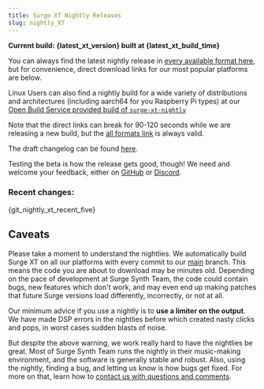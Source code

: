```yaml
---
title: Surge XT Nightly Releases
slug: nightly_XT
---
```



**Current build: {latest_xt_version} built at {latest_xt_build_time}**

You can always find the latest nightly release in [every available format here](https://github.com/surge-synthesizer/releases-xt/releases/tag/Nightly), but for convenience, direct download links for our most popular platforms are below.

<DownloadsNightly />

<span class="flex flex-col gap-4 text-lg font-bold">Linux Users can also find a nightly build for a wide variety of distributions and architectures (including
aarch64 for you Raspberry Pi types) at our <a href="https://software.opensuse.org//download.html?project=home%3Asurge-synth-team&package=surge-xt-nightly">Open Build Service provided build of `surge-xt-nightly`</a></span>

Note that the direct links can break for 90-120 seconds while we are releasing a new build, but the [all formats link](https://github.com/surge-synthesizer/releases-xt/releases/tag/Nightly) is always valid.

The draft changelog can be found [here](/nightlychangelog).

Testing the beta is how the release gets good, though! We need and welcome your feedback, either on [GitHub](https://github.com/surge-synthesizer/surge/issues) or
[Discord](https://discord.gg/aFQDdMV).

### Recent changes:

<Thumbnail>
    <div class="whitespace-pre-wrap">{git_nightly_xt_recent_five}</div>
</Thumbnail>

## Caveats

Please take a moment to understand the nightlies. We automatically build Surge XT on all our
platforms with every commit to our [main](https://github.com/surge-synthesizer/surge) branch. This means
the code you are about to download may be minutes old. Depending on the pace of development at Surge Synth Team,
the code could contain bugs, new features which don't work, and may even end up making patches that
future Surge versions load differently, incorrectly, or not at all.

Our minimum advice if you use a nightly is to **use a limiter on the output**. We have made DSP errors in the nightlies before
which created nasty clicks and pops, in worst cases sudden blasts of noise.

But despite the above warning, we work really hard to have the nightlies be great. Most of Surge Synth Team runs the nightly in their
music-making environment, and the software is generally stable and robust. Also, using the nightly, finding a bug, and letting us
know is how bugs get fixed. For more on that, learn how to [contact us with questions and comments](/feedback).
